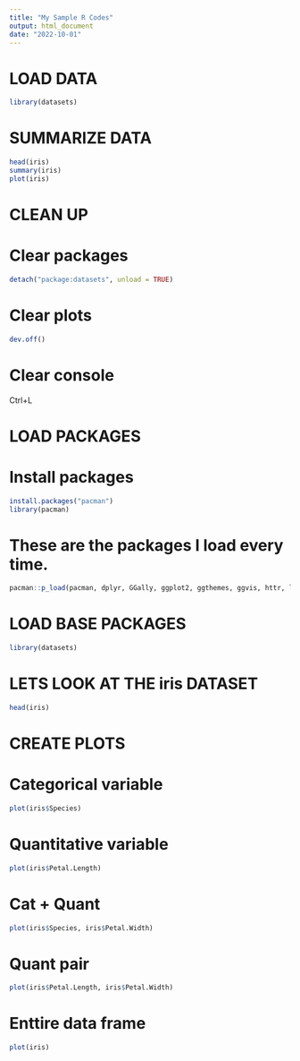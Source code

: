 ```yaml
---
title: "My Sample R Codes"
output: html_document
date: "2022-10-01"
---
```


# LOAD DATA 

```r
library(datasets)
```

# SUMMARIZE DATA

```r
head(iris)
summary(iris)
plot(iris)
```

# CLEAN UP
# Clear packages
```r
detach("package:datasets", unload = TRUE)
```
# Clear plots
```r
dev.off()
```
# Clear console
Ctrl+L

# LOAD PACKAGES
# Install packages
```r
install.packages("pacman")
library(pacman)
```
# These are the packages I load every time.
```r
pacman::p_load(pacman, dplyr, GGally, ggplot2, ggthemes, ggvis, httr, lubridate, plotly, rio, rmarkdown, shiny, stringr, tidyr)
```

# LOAD BASE PACKAGES
```r
library(datasets)
```

# LETS LOOK AT THE iris DATASET
```r
head(iris)
```

# CREATE PLOTS
# Categorical variable
```r
plot(iris$Species)
```
# Quantitative variable
```r
plot(iris$Petal.Length)
```
# Cat + Quant
```r
plot(iris$Species, iris$Petal.Width)
```
# Quant pair
```r
plot(iris$Petal.Length, iris$Petal.Width)
```
# Enttire data frame
```r
plot(iris)
```
